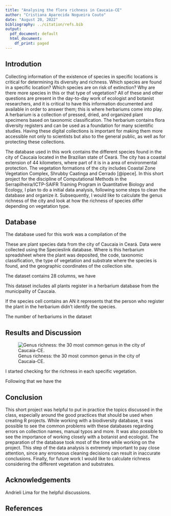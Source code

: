 ```yaml
---
title: "Analysing the flora richness in Caucaia-CE"
author: "Cristiana Aparecida Nogueira Couto"
date: "August 20, 2022"
bibliography: ../citation/refs.bib
output:
  pdf_document: default
  html_document:
    df_print: paged
---
```


## Introdution
Collecting information of the existence of species in specific locations is critical for determining its diversity and richness. Which species are found in a specific location? Which species are on risk of extinction? Why are there more species in this or that type of vegetation? All of these and other questions are present in the day-to-day work of ecologist and botanist researchers, and it is critical to have this information documented and available in order to answer them; this is where herbariums come into play. A herbarium is a collection of pressed, dried, and organized plant specimens based on taxonomic classification. The herbarium contains flora diversity registers and can be used as a foundation for many scientific studies. Having these digital collections is important for making them more accessible not only to scientists but also to the general public, as well as for protecting these collections.

The database used in this work contains the different species found in the city of Caucaia located in the Brazilian state of Ceará. The city has a coastal extension of 44 kilometers, where part of it is in a area of environmental protection. The vegetation formations of the city includes Coastal Zone Vegetation Complex, Shrubby Caatinga and Cerrado [@ipece]. In this short project for the discipline of Computational Methods in the Serrapilheira/ICTP-SAIFR Training Program in Quantitative Biology and Ecology, I plan to do a initial data analysis, following some steps to clean the database and organize it. Subsequently, I would like to calculate the genus richness of the city and look at how the richness of species differ depending on vegetation type.

## Database
The database used for this work was a compilation of the 


These are plant species data from the city of Caucaia in Ceará. Data were collected using the Specieslink database. Where is this herbarium spreadsheet where the plant was deposited, the code, taxonomic classification, the type of vegetation and substrate where the species is found, and the geographic coordinates of the collection site. 

The dataset contains 28 columns, we have 

This dataset includes all plants register in a herbarium database from the municipality of Caucaia.

If the species cell contains an AN it represents that the person who register the plant in the herbarium didn't identify the species.

The number of herbariums in the dataset

## Results and Discussion

![Genus richness: the 30 most common genus in the city of Caucaia-CE.](../figs/04_richness_by_genus.png)

I started checking for the richness in each specific vegetation. 

Following that we have the 


## Conclusion
This short project was helpful to put in practice the topics discussed in the class, especially around the good practices that should be used when creating R projects. While working with a biodiversity database, it was possible to see the common problems with these databases regarding errors on collection names, manual typos and more. It was also possible to see the importance of working closely with a botanist and ecologist. The preparation of the database took most of the time while working on the project. This step of the data analysis is extremely important to pay close attention, since any erroneous cleaning decisions can result in inaccurate conclusions. Finally, for future work I would like to calculate richness considering the different vegetation and substrates. 

## Acknowledgements
Andrieli Lima for the helpful discussions.

## References
<div id="refs"> </div>
